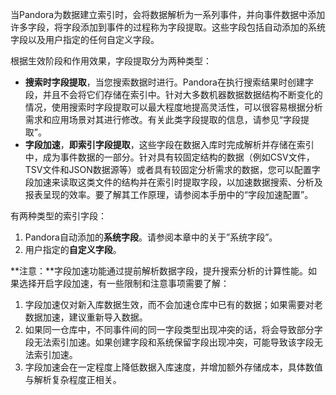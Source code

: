 当Pandora为数据建立索引时，会将数据解析为一系列事件，并向事件数据中添加许多字段，将字段添加到事件的过程称为字段提取。这些字段包括自动添加的系统字段以及用户指定的任何自定义字段。

根据生效阶段和作用效果，字段提取分为两种类型：

* **搜索时字段提取**，当您搜索数据时进行。Pandora在执行搜索结果时创建字段，并且不会将它们存储在索引中。针对大多数机器数据数据结构不断变化的情况，使用搜索时字段提取可以最大程度地提高灵活性，可以很容易根据分析需求和应用场景对其进行修改。有关此类字段提取的信息，请参见“字段提取”。
* **字段加速**，**即索引字段提取**，这些字段在数据入库时完成解析并存储在索引中，成为事件数据的一部分。针对具有较固定结构的数据（例如CSV文件，TSV文件和JSON数据源等）或者具有较固定分析需求的数据，您可以配置字段加速来读取这类文件的结构并在索引时提取字段，以加速数据搜索、分析及报表呈现的效率。要了解其工作原理，请参阅本手册中的“字段加速配置”。

有两种类型的索引字段：
1. Pandora自动添加的**系统字段**。请参阅本章中的关于”系统字段”。
2. 用户指定的**自定义字段**。


**注意：**字段加速功能通过提前解析数据字段，提升搜索分析的计算性能。如果选择开启字段加速，有一些限制和注意事项需要了解：

1. 字段加速仅对新入库数据生效，而不会加速仓库中已有的数据；如果需要对老数据加速，建议重新导入数据。
2. 如果同一仓库中，不同事件间的同一字段类型出现冲突的话，将会导致部分字段无法索引加速。如果创建字段和系统保留字段出现冲突，可能导致该字段无法索引加速。
3. 字段加速会在一定程度上降低数据入库速度，并增加额外存储成本，具体数值与解析复杂程度正相关。